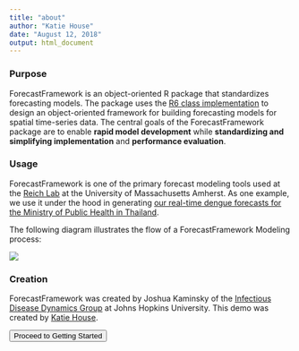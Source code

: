 ```yaml
---
title: "about"
author: "Katie House"
date: "August 12, 2018"
output: html_document
---
```


### Purpose
ForecastFramework is an object-oriented R package that standardizes forecasting models. The package uses the [R6 class implementation](https://www.r-project.org/nosvn/pandoc/R6.html) to design an object-oriented framework for building forecasting models for spatial time-series data. The central goals of the ForecastFramework package are to enable **rapid model development** while **standardizing and simplifying implementation** and **performance evaluation**.

### Usage
ForecastFramework is one of the primary forecast modeling tools used at the [Reich Lab](http://reichlab.io/) at the University of Massachusetts Amherst. As one example, we use it under the hood in generating [our real-time dengue forecasts for the Ministry of Public Health in Thailand](https://journals.plos.org/plosntds/article?id=10.1371/journal.pntd.0004761).

The following diagram illustrates the flow of a ForecastFramework Modeling process:

<img src="images/ff_diagram_overview.jpg" class="large">

### Creation
ForecastFramework was created by Joshua Kaminsky of the [Infectious Disease Dynamics Group](http://www.iddynamics.jhsph.edu/) at Johns Hopkins University. This demo was created by [Katie House](www.github.com/katiehouse3).


<a href="#getting-started"><button type="button" class="btn btn-raised btn-secondary">Proceed to Getting Started</button></a>

